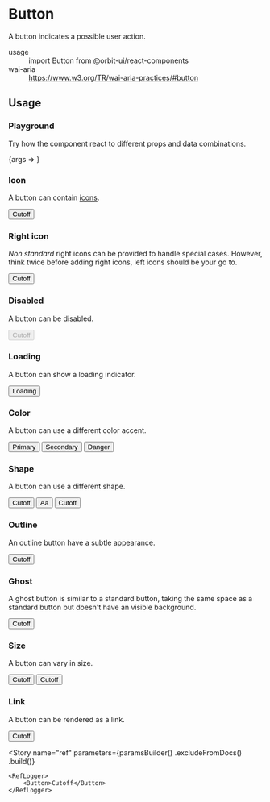 
<Meta
    title="Buttons/Button"
    id="button"
    component={InnerButton}
/>

# Button

A button indicates a possible user action.

<dl>
    <div>
        <dt>usage</dt>
        <dd>import Button from @orbit-ui/react-components</dd>
    </div>
    <div>
        <dt>wai-aria</dt>
        <dd><a href="https://www.w3.org/TR/wai-aria-practices/#button">https://www.w3.org/TR/wai-aria-practices/#button</a></dd>
    </div>
</dl>

## Usage

### Playground

Try how the component react to different props and data combinations.

<Canvas withSource="none">
    <Story name="playground" args={{ children: "Cutoff" }}>
        {args => <InnerButton {...args} />}
    </Story>
</Canvas>

<ArgsTable story="playground" />

### Icon

A button can contain [icons](?path=/docs/materials-icons--page).

<Canvas>
    <Story name="icon">
        <Button>
            <LightbulbIcon />
            <Text>Cutoff</Text>
        </Button>
    </Story>
</Canvas>

### Right icon

*Non standard* right icons can be provided to handle special cases. However, think twice before adding right icons, left icons should be your go to.

<Canvas>
    <Story name="right icon">
        <Button>
            <Text>Cutoff</Text>
            <LightbulbIcon slot="right-icon" />
        </Button>
    </Story>
</Canvas>

### Disabled

A button can be disabled.

<Canvas>
    <Story name="disabled">
        <Button disabled>Cutoff</Button>
    </Story>
</Canvas>

### Loading

A button can show a loading indicator.

<Canvas>
    <Story name="loading">
        <Button loading>Loading</Button>
    </Story>
</Canvas>

### Color

A button can use a different color accent.

<Canvas>
    <Story name="color">
        <Inline>
            <Button color="primary">Primary</Button>
            <Button color="secondary">Secondary</Button>
            <Button color="danger">Danger</Button>
        </Inline>
    </Story>
</Canvas>

### Shape

A button can use a different shape.

<Canvas>
    <Story name="shape">
        <Inline>
            <Button shape="pill">Cutoff</Button>
            <Button shape="circular">Aa</Button>
            <Button shape="rounded">Cutoff</Button>
        </Inline>
    </Story>
</Canvas>

### Outline

An outline button have a subtle appearance.

<Canvas>
    <Story name="outline">
        <Button variant="outline">Cutoff</Button>
    </Story>
</Canvas>

### Ghost

A ghost button is similar to a standard button, taking the same space as a standard button but doesn't have an visible background.

<Canvas>
    <Story name="ghost">
        <Button variant="ghost">Cutoff</Button>
    </Story>
</Canvas>

### Size

A button can vary in size.

<Canvas>
    <Story name="size">
        <Inline verticalAlign="end">
            <Button size="sm">Cutoff</Button>
            <Button>Cutoff</Button>
        </Inline>
    </Story>
</Canvas>

### Link

A button can be rendered as a link.

<Canvas>
    <Story name="as anchor">
        <Button as="a" href="https://sharegate.com" target="_blank">Cutoff</Button>
    </Story>
</Canvas>

<Story
    name="ref"
    parameters={paramsBuilder()
        .excludeFromDocs()
        .build()}
>
    <RefLogger>
        <Button>Cutoff</Button>
    </RefLogger>
</Story>

